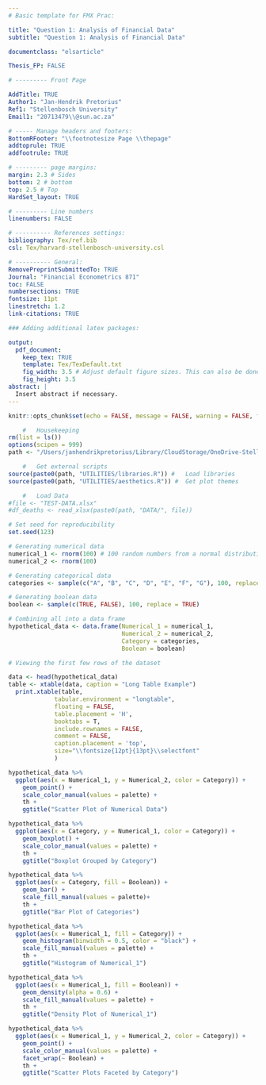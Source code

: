 ```yaml
---
# Basic template for FMX Prac:

title: "Question 1: Analysis of Financial Data"
subtitle: "Question 1: Analysis of Financial Data"

documentclass: "elsarticle"

Thesis_FP: FALSE

# --------- Front Page

AddTitle: TRUE
Author1: "Jan-Hendrik Pretorius" 
Ref1: "Stellenbosch University" 
Email1: "20713479\\@sun.ac.za" 

# ----- Manage headers and footers:
BottomRFooter: "\\footnotesize Page \\thepage"
addtoprule: TRUE
addfootrule: TRUE               

# --------- page margins:
margin: 2.3 # Sides
bottom: 2 # bottom
top: 2.5 # Top
HardSet_layout: TRUE

# --------- Line numbers
linenumbers: FALSE

# ---------- References settings:
bibliography: Tex/ref.bib       
csl: Tex/harvard-stellenbosch-university.csl

# ---------- General:
RemovePreprintSubmittedTo: TRUE  
Journal: "Financial Econometrics 871"
toc: FALSE                       
numbersections: TRUE             
fontsize: 11pt                  
linestretch: 1.2                
link-citations: TRUE            

### Adding additional latex packages:

output:
  pdf_document:
    keep_tex: TRUE
    template: Tex/TexDefault.txt
    fig_width: 3.5 # Adjust default figure sizes. This can also be done in the chunks of the text.
    fig_height: 3.5
abstract: |
  Insert abstract if necessary.
---
```



```r
knitr::opts_chunk$set(echo = FALSE, message = FALSE, warning = FALSE, fig.width = 6, fig.height = 5, fig.pos="H", fig.pos = 'H')

    #   Housekeeping
rm(list = ls())
options(scipen = 999)
path <- "/Users/janhendrikpretorius/Library/CloudStorage/OneDrive-StellenboschUniversity/01-Masters-2023/02 Financial Econometrics/20713479-FMX-Prac/"

    #   Get external scripts
source(paste0(path, "UTILITIES/libraries.R")) #   Load libraries
source(paste0(path, "UTILITIES/aesthetics.R")) #  Get plot themes

    #   Load Data
#file <- "TEST-DATA.xlsx"
#df_deaths <- read_xlsx(paste0(path, "DATA/", file))
```

<!-- ############################## -->

<!-- # Start of Question: -->

<!-- ############################## -->


```r

# Set seed for reproducibility
set.seed(123)

# Generating numerical data
numerical_1 <- rnorm(100) # 100 random numbers from a normal distribution
numerical_2 <- rnorm(100)

# Generating categorical data
categories <- sample(c("A", "B", "C", "D", "E", "F", "G"), 100, replace = TRUE)

# Generating boolean data
boolean <- sample(c(TRUE, FALSE), 100, replace = TRUE)

# Combining all into a data frame
hypothetical_data <- data.frame(Numerical_1 = numerical_1, 
                                Numerical_2 = numerical_2, 
                                Category = categories, 
                                Boolean = boolean)

# Viewing the first few rows of the dataset

data <- head(hypothetical_data)
table <- xtable(data, caption = "Long Table Example")
  print.xtable(table,
             tabular.environment = "longtable",
             floating = FALSE,
             table.placement = 'H',
             booktabs = T,
             include.rownames = FALSE,
             comment = FALSE,
             caption.placement = 'top',
             size="\\fontsize{12pt}{13pt}\\selectfont"
             )


```

```r

hypothetical_data %>%
  ggplot(aes(x = Numerical_1, y = Numerical_2, color = Category)) +
    geom_point() +
    scale_color_manual(values = palette) +
    th +
    ggtitle("Scatter Plot of Numerical Data")


```

```r

hypothetical_data %>% 
  ggplot(aes(x = Category, y = Numerical_1, color = Category)) +
    geom_boxplot() +
    scale_color_manual(values = palette) +
    th +
    ggtitle("Boxplot Grouped by Category")


```


```r

hypothetical_data %>% 
  ggplot(aes(x = Category, fill = Boolean)) +
    geom_bar() +
    scale_fill_manual(values = palette)+
    th +
    ggtitle("Bar Plot of Categories")

```


```r

hypothetical_data %>% 
  ggplot(aes(x = Numerical_1, fill = Category)) +
    geom_histogram(binwidth = 0.5, color = "black") +
    scale_fill_manual(values = palette) +
    th +
    ggtitle("Histogram of Numerical_1")

```

```r

hypothetical_data %>% 
  ggplot(aes(x = Numerical_1, fill = Boolean)) +
    geom_density(alpha = 0.6) +
    scale_fill_manual(values = palette) +
    th +
    ggtitle("Density Plot of Numerical_1")

```

```r
hypothetical_data %>% 
  ggplot(aes(x = Numerical_1, y = Numerical_2, color = Category)) +
    geom_point() +
    scale_color_manual(values = palette) +
    facet_wrap(~ Boolean) +
    th +
    ggtitle("Scatter Plots Faceted by Category")

```

